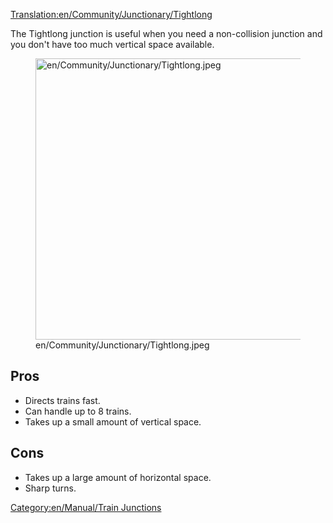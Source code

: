 [[Translation:en/Community/Junctionary/Tightlong]]

{{en/Community/Junctionary/Navigation}}
The Tightlong junction is useful when you need a non-collision junction and you don't have too much vertical space available.

[[File:en/Community/Junctionary/Tightlong.jpeg|thumb|450px|none]]

==Pros==
* Directs trains fast.
* Can handle up to 8 trains.
* Takes up a small amount of vertical space.

==Cons==
* Takes up a large amount of horizontal space.
* Sharp turns.


[[Category:en/Manual/Train Junctions]]